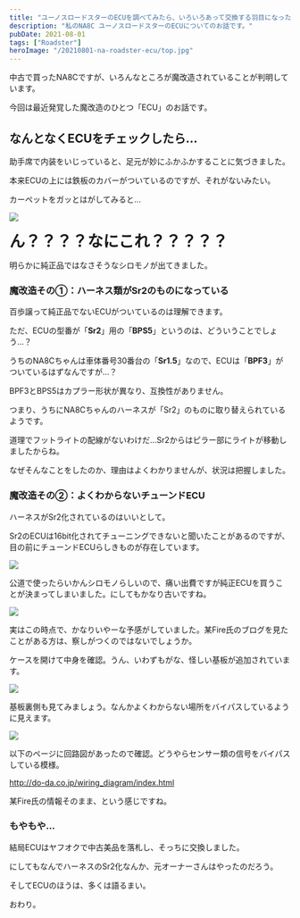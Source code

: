 ```yaml
---
title: "ユーノスロードスターのECUを調べてみたら、いろいろあって交換する羽目になった"
description: "私のNA8C ユーノスロードスターのECUについてのお話です。"
pubDate: 2021-08-01
tags: ["Roadster"]
heroImage: "/20210801-na-roadster-ecu/top.jpg" 
---
```


中古で買ったNA8Cですが、いろんなところが魔改造されていることが判明しています。

今回は最近発覚した魔改造のひとつ「ECU」のお話です。

## なんとなくECUをチェックしたら...

助手席で内装をいじっていると、足元が妙にふかふかすることに気づきました。

本来ECUの上には鉄板のカバーがついているのですが、それがないみたい。

カーペットをガッとはがしてみると...

![](/20210801-na-roadster-ecu/image01.jpg)

<span style="font-size: 200%"><b>ん？？？？なにこれ？？？？？</b></span>

明らかに純正品ではなさそうなシロモノが出てきました。

### 魔改造その①：ハーネス類がSr2のものになっている

百歩譲って純正品でないECUがついているのは理解できます。

ただ、ECUの型番が「**Sr2**」用の「**BPS5**」というのは、どういうことでしょう...？

うちのNA8Cちゃんは車体番号30番台の「**Sr1.5**」なので、ECUは「**BPF3**」がついているはずなんですが...？

BPF3とBPS5はカプラー形状が異なり、互換性がありません。

つまり、うちにNA8Cちゃんのハーネスが「Sr2」のものに取り替えられているようです。

道理でフットライトの配線がないわけだ...Sr2からはピラー部にライトが移動しましたからね。

なぜそんなことをしたのか、理由はよくわかりませんが、状況は把握しました。

### 魔改造その②：よくわからないチューンドECU

ハーネスがSr2化されているのはいいとして。

Sr2のECUは16bit化されてチューニングできないと聞いたことがあるのですが、目の前にチューンドECUらしきものが存在しています。

![](/20210801-na-roadster-ecu/image02.jpg)

公道で使ったらいかんシロモノらしいので、痛い出費ですが純正ECUを買うことが決まってしまいました。にしてもかなり古いですね。

![](/20210801-na-roadster-ecu/image03.jpg)

実はこの時点で、かなりいやーな予感がしていました。某Fire氏のブログを見たことがある方は、察しがつくのではないでしょうか。

ケースを開けて中身を確認。うん、いわずもがな、怪しい基板が追加されています。

![](/20210801-na-roadster-ecu/image04.jpg)

基板裏側も見てみましょう。なんかよくわからない場所をバイパスしているように見えます。

![](/20210801-na-roadster-ecu/image05.jpg)

以下のページに回路図があったので確認。どうやらセンサー類の信号をバイパスしている模様。

http://do-da.co.jp/wiring_diagram/index.html

某Fire氏の情報そのまま、という感じですね。

### もやもや...

結局ECUはヤフオクで中古美品を落札し、そっちに交換しました。

にしてもなんでハーネスのSr2化なんか、元オーナーさんはやったのだろう。

そしてECUのほうは、多くは語るまい。

おわり。